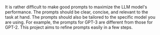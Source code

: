 It is rather difficult to make good prompts to maximize the LLM model's performance. The prompts should be clear, concise, and relevant to the task at hand. The prompts should also be tailored to the specific model you are using. For example, the prompts for GPT-3 are different from those for GPT-2. This project aims to refine prompts easily in a few steps.
